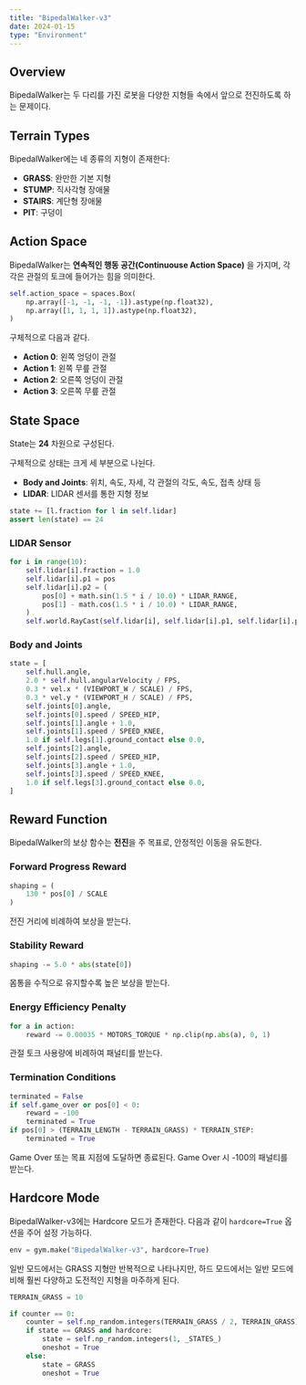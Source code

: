 ```yaml
---
title: "BipedalWalker-v3"
date: 2024-01-15
type: "Environment"
---
```


## Overview
BipedalWalker는 두 다리를 가진 로봇을 다양한 지형들 속에서 앞으로 전진하도록 하는 문제이다.

## Terrain Types
BipedalWalker에는 네 종류의 지형이 존재한다:

- **GRASS**: 완만한 기본 지형
- **STUMP**: 직사각형 장애물
- **STAIRS**: 계단형 장애물  
- **PIT**: 구덩이

## Action Space

BipedalWalker는 **연속적인 행동 공간(Continuouse Action Space)** 을 가지며, 각각은 관절의 토크에 들어가는 힘을 의미한다.

```python
self.action_space = spaces.Box(
    np.array([-1, -1, -1, -1]).astype(np.float32),
    np.array([1, 1, 1, 1]).astype(np.float32),
)
```

구체적으로 다음과 같다.

- **Action 0**: 왼쪽 엉덩이 관절
- **Action 1**: 왼쪽 무릎 관절
- **Action 2**: 오른쪽 엉덩이 관절
- **Action 3**: 오른쪽 무릎 관절

## State Space

State는 **24** 차원으로 구성된다.

구체적으로 상태는 크게 세 부분으로 나뉜다.

- **Body and Joints**: 위치, 속도, 자세, 각 관절의 각도, 속도, 접촉 상태 등
- **LIDAR**: LIDAR 센서를 통한 지형 정보

```python
state += [l.fraction for l in self.lidar]
assert len(state) == 24
```

### LIDAR Sensor

```python
for i in range(10):
    self.lidar[i].fraction = 1.0
    self.lidar[i].p1 = pos
    self.lidar[i].p2 = (
        pos[0] + math.sin(1.5 * i / 10.0) * LIDAR_RANGE,
        pos[1] - math.cos(1.5 * i / 10.0) * LIDAR_RANGE,
    )
    self.world.RayCast(self.lidar[i], self.lidar[i].p1, self.lidar[i].p2)
```

### Body and Joints

```python
state = [
    self.hull.angle,
    2.0 * self.hull.angularVelocity / FPS,
    0.3 * vel.x * (VIEWPORT_W / SCALE) / FPS,
    0.3 * vel.y * (VIEWPORT_H / SCALE) / FPS,
    self.joints[0].angle,
    self.joints[0].speed / SPEED_HIP,
    self.joints[1].angle + 1.0,
    self.joints[1].speed / SPEED_KNEE,
    1.0 if self.legs[1].ground_contact else 0.0,
    self.joints[2].angle,
    self.joints[2].speed / SPEED_HIP,
    self.joints[3].angle + 1.0,
    self.joints[3].speed / SPEED_KNEE,
    1.0 if self.legs[3].ground_contact else 0.0,
]
```

## Reward Function

BipedalWalker의 보상 함수는 **전진**을 주 목표로, 안정적인 이동을 유도한다.

### Forward Progress Reward

```python
shaping = (
    130 * pos[0] / SCALE
)
```

전진 거리에 비례하여 보상을 받는다.

### Stability Reward

```python
shaping -= 5.0 * abs(state[0])
```

몸통을 수직으로 유지할수록 높은 보상을 받는다.

### Energy Efficiency Penalty

```python
for a in action:
    reward -= 0.00035 * MOTORS_TORQUE * np.clip(np.abs(a), 0, 1)
```

관절 토크 사용량에 비례하여 패널티를 받는다.

### Termination Conditions

```python
terminated = False
if self.game_over or pos[0] < 0:
    reward = -100
    terminated = True
if pos[0] > (TERRAIN_LENGTH - TERRAIN_GRASS) * TERRAIN_STEP:
    terminated = True
```

Game Over 또는 목표 지점에 도달하면 종료된다. Game Over 시 -100의 패널티를 받는다.

## Hardcore Mode

BipedalWalker-v3에는 Hardcore 모드가 존재한다. 다음과 같이 `hardcore=True` 옵션을 주어 설정 가능하다.

```python
env = gym.make("BipedalWalker-v3", hardcore=True)
```

일반 모드에서는 GRASS 지형만 반복적으로 나타나지만, 하드 모드에서는 일반 모드에 비해 훨씬 다양하고 도전적인 지형을 마주하게 된다.

```python
TERRAIN_GRASS = 10

if counter == 0:
    counter = self.np_random.integers(TERRAIN_GRASS / 2, TERRAIN_GRASS)
    if state == GRASS and hardcore:
        state = self.np_random.integers(1, _STATES_)
        oneshot = True
    else:
        state = GRASS
        oneshot = True
```
